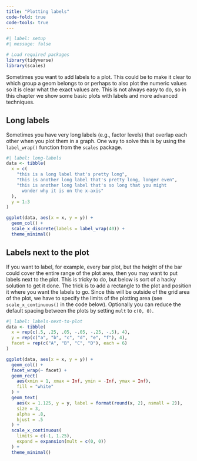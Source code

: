 ```yaml
---
title: "Plotting labels"
code-fold: true
code-tools: true
---
```


```r
#| label: setup
#| message: false

# Load required packages
library(tidyverse)
library(scales)
```

Sometimes you want to add labels to a plot. This could be to make it clear to which group a geom belongs to or perhaps to also plot the numeric values so it is clear what the exact values are. This is not always easy to do, so in this chapter we show some basic plots with labels and more advanced techniques.

## Long labels

Sometimes you have very long labels (e.g., factor levels) that overlap each other when you plot them in a graph. One way to solve this is by using the `label_wrap()` function from the `scales` package.

```r
#| label: long-labels
data <- tibble(
  x = c(
    "this is a long label that's pretty long",
    "this is another long label that's pretty long, longer even",
    "this is another long label that's so long that you might
      wonder why it is on the x-axis"
  ),
  y = 1:3
)

ggplot(data, aes(x = x, y = y)) +
  geom_col() +
  scale_x_discrete(labels = label_wrap(40)) +
  theme_minimal()
```

## Labels next to the plot

If you want to label, for example, every bar plot, but the height of the bar could cover the entire range of the plot area, then you may want to put labels next to the plot. This is tricky to do, but below is sort of a hacky solution to get it done. The trick is to add a rectangle to the plot and position it where you want the labels to go. Since this will be outside of the grid area of the plot, we have to specify the limits of the plotting area (see `scale_x_continuous()` in the code below). Optionally you can reduce the default spacing between the plots by setting `mult` to `c(0, 0)`.

```r
#| label: labels-next-to-plot
data <- tibble(
  x = rep(c(.5, .25, .05, -.05, -.25, -.5), 4),
  y = rep(c("a", "b", "c", "d", "e", "f"), 4),
  facet = rep(c("A", "B", "C", "D"), each = 6)
)

ggplot(data, aes(x = x, y = y)) +
  geom_col() +
  facet_wrap(~ facet) +
  geom_rect(
    aes(xmin = 1, xmax = Inf, ymin = -Inf, ymax = Inf), 
    fill = "white"
  ) +
  geom_text(
    aes(x = 1.125, y = y, label = format(round(x, 2), nsmall = 2)), 
    size = 3,
    alpha = .8,
    hjust = .5
  ) +
  scale_x_continuous(
    limits = c(-1, 1.25), 
    expand = expansion(mult = c(0, 0))
  ) +
  theme_minimal()
```
